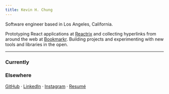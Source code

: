 ```yaml
---
title: Kevin H. Chung
---
```


Software engineer based in <serif>Los Angeles, California</serif>.

Prototyping React applications at [Reactrix](https://www.reactrix.app/) and collecting hyperlinks from around the web at [Bookmarkr](https://www.bookmarkr.link/). Building projects and experimenting with new tools and libraries in the open.

---


### <serif>Currently</serif>

<CurrentlyPlaying />

### <serif>Elsewhere</serif>

[GitHub](https://github.com/kevhjc) · [LinkedIn](https://www.linkedin.com/in/kevc/) · [Instagram](https://instagram.com/kevhjc) · [Resumé](https://read.cv/kevc)
